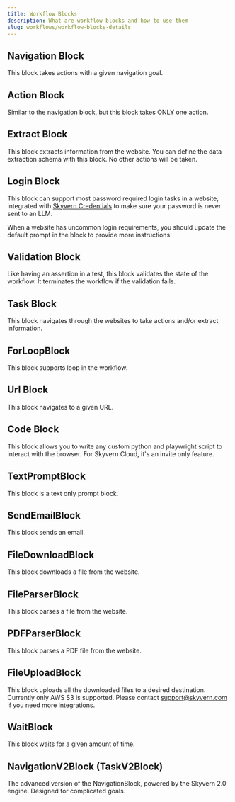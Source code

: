 ```yaml
---
title: Workflow Blocks
description: What are workflow blocks and how to use them
slug: workflows/workflow-blocks-details
---
```


## Navigation Block
This block takes actions with a given navigation goal.

## Action Block
Similar to the navigation block, but this block takes ONLY one action.

## Extract Block
This block extracts information from the website. You can define the data extraction schema with this block. No other actions will be taken.

## Login Block
This block can support most password required login tasks in a website, integrated with [Skyvern Credentials](/credentials/introduction) to make sure your password is never sent to an LLM.

When a website has uncommon login requirements, you should update the default prompt in the block to provide more instructions.

## Validation Block
Like having an assertion in a test, this block validates the state of the workflow. It terminates the workflow if the validation fails. 

## Task Block
This block navigates through the websites to take actions and/or extract information.

## ForLoopBlock
This block supports loop in the workflow.

## Url Block
This block navigates to a given URL.

## Code Block
This block allows you to write any custom python and playwright script to interact with the browser. For Skyvern Cloud, it's an invite only feature.

## TextPromptBlock
This block is a text only prompt block.

## SendEmailBlock
This block sends an email.

## FileDownloadBlock
This block downloads a file from the website.

## FileParserBlock
This block parses a file from the website.

## PDFParserBlock
This block parses a PDF file from the website.

## FileUploadBlock
This block uploads all the downloaded files to a desired destination. Currently only AWS S3 is supported. Please contact support@skyvern.com if you need more integrations.

## WaitBlock
This block waits for a given amount of time.

## NavigationV2Block (TaskV2Block)
The advanced version of the NavigationBlock, powered by the Skyvern 2.0 engine. Designed for complicated goals.